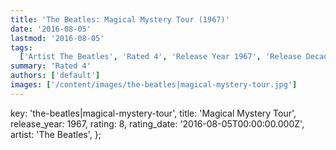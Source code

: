 ```yaml
---
title: 'The Beatles: Magical Mystery Tour (1967)'
date: '2016-08-05'
lastmod: '2016-08-05'
tags:
  ['Artist The Beatles', 'Rated 4', 'Release Year 1967', 'Release Decade 1960']
summary: 'Rated 4'
authors: ['default']
images: ['/content/images/the-beatles|magical-mystery-tour.jpg']
---
```


  key: 'the-beatles|magical-mystery-tour',
  title: 'Magical Mystery Tour',
  release_year: 1967,
  rating: 8,
  rating_date: '2016-08-05T00:00:00.000Z',
  artist: 'The Beatles',
};

<MusicRating data={data} />
